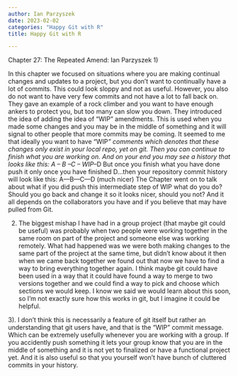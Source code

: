 ```yaml
---
author: Ian Parzyszek
date: 2023-02-02
categories: "Happy Git with R"
title: Happy Git with R

---
```

Chapter 27: The Repeated Amend:
Ian Parzyszek
	1)

In this chapter we focused on situations where you are making continual changes and updates to a project, but you don’t want to continually have a lot of commits. This could look sloppy and not as useful. However, you also do not want to have very few commits and not have a lot to fall back on. They gave an example of a rock climber and you want to have enough ankers to protect you, but too many can slow you down. 
They introduced the idea of adding the idea of “WIP” amendments. This is used when you made some changes and you may be in the middle of something and it will signal to other people that more commits may be coming. 
It seemed to me that ideally you want to have “WIP*” comments which denotes that these changes only exist in your local repo, yet on git. Then you can continue to finish what you are working on. And on your end you may see a history that looks like this:
			A – B –C – WIP*--D
But once you finish what you have done push it only once you have finished D…then your repository commit history will look like this:
			A—B—C—D 
			(much nicer)
The Chapter went on to talk about what if you did push this intermediate step of WIP what do you do? Should you go back and change it so it looks nicer, should you not? And it all depends on the collaborators you have and if you believe that may have pulled from Git.


2) The biggest mishap I have had in a group project (that maybe git could be useful) was probably when two people were working together in the same room on part of the project and someone else was working remotely. What had happened was we were both making changes to the same part of the project at the same time, but didn’t know about it then when we came back together we found out that now we have to find a way to bring everything together again. I think maybe git could have been used in a way that it could have found a way to merge to two versions together and we could find a way to pick and choose which sections we would keep.
I know we said we would learn about this soon, so I’m not exactly sure how this works in git, but I imagine it could be helpful.

3). I don’t think this is necessarily a feature of git itself but rather an understanding that git users have, and that is the “WIP”  commit message. Which can be extremely usefully whenever you are working with a group. If you accidently push something it lets your group know that you are in the middle of something and it is not yet to finalized or have a functional project yet. And it is also useful so that you yourself won’t have bunch of cluttered commits in your history.



